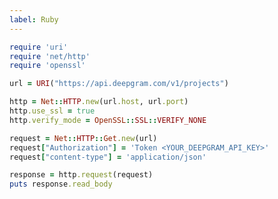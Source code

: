---
label: Ruby
---

```ruby
require 'uri'
require 'net/http'
require 'openssl'

url = URI("https://api.deepgram.com/v1/projects")

http = Net::HTTP.new(url.host, url.port)
http.use_ssl = true
http.verify_mode = OpenSSL::SSL::VERIFY_NONE

request = Net::HTTP::Get.new(url)
request["Authorization"] = 'Token <YOUR_DEEPGRAM_API_KEY>'
request["content-type"] = 'application/json'

response = http.request(request)
puts response.read_body
```
